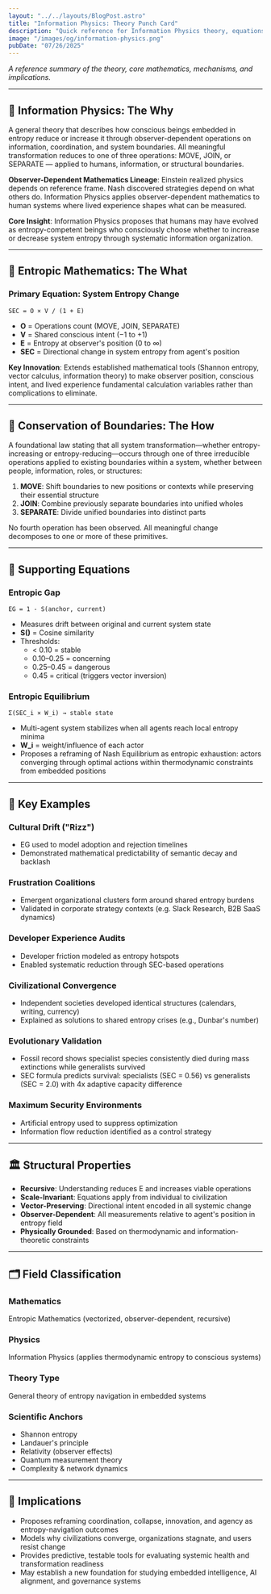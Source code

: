 ```yaml
---
layout: "../../layouts/BlogPost.astro"
title: "Information Physics: Theory Punch Card"
description: "Quick reference for Information Physics theory, equations, and applications. All core concepts, formulas, and examples in one place—from SEC = O × V / (1 + E) to real-world case studies."
image: "/images/og/information-physics.png"
pubDate: "07/26/2025"
---
```


*A reference summary of the theory, core mathematics, mechanisms, and implications.*

---

## 🧩 Information Physics: The Why

A general theory that describes how conscious beings embedded in entropy reduce or increase it through observer-dependent operations on information, coordination, and system boundaries. All meaningful transformation reduces to one of three operations: MOVE, JOIN, or SEPARATE — applied to humans, information, or structural boundaries.

**Observer-Dependent Mathematics Lineage**: Einstein realized physics depends on reference frame. Nash discovered strategies depend on what others do. Information Physics applies observer-dependent mathematics to human systems where lived experience shapes what can be measured.

**Core Insight**: Information Physics proposes that humans may have evolved as entropy-competent beings who consciously choose whether to increase or decrease system entropy through systematic information organization.

---

## 🧮 Entropic Mathematics: The What

### Primary Equation: System Entropy Change

`SEC = O × V / (1 + E)`

- **O** = Operations count (MOVE, JOIN, SEPARATE)
- **V** = Shared conscious intent (−1 to +1)
- **E** = Entropy at observer's position (0 to ∞)
- **SEC** = Directional change in system entropy from agent's position

**Key Innovation**: Extends established mathematical tools (Shannon entropy, vector calculus, information theory) to make observer position, conscious intent, and lived experience fundamental calculation variables rather than complications to eliminate.

---

## 🔄 Conservation of Boundaries: The How

A foundational law stating that all system transformation—whether entropy-increasing or entropy-reducing—occurs through one of three irreducible operations applied to existing boundaries within a system, whether between people, information, roles, or structures:

1. **MOVE**: Shift boundaries to new positions or contexts while preserving their essential structure
2. **JOIN**: Combine previously separate boundaries into unified wholes
3. **SEPARATE**: Divide unified boundaries into distinct parts

No fourth operation has been observed. All meaningful change decomposes to one or more of these primitives.

---

## 📐 Supporting Equations

### **Entropic Gap**

`EG = 1 - S(anchor, current)`

- Measures drift between original and current system state
- **S()** = Cosine similarity
- Thresholds:
  - < 0.10 = stable
  - 0.10–0.25 = concerning
  - 0.25–0.45 = dangerous
  - 0.45 = critical (triggers vector inversion)

### **Entropic Equilibrium**

`Σ(SEC_i × W_i) → stable state`

- Multi-agent system stabilizes when all agents reach local entropy minima
- **W_i** = weight/influence of each actor
- Proposes a reframing of Nash Equilibrium as entropic exhaustion: actors converging through optimal actions within thermodynamic constraints from embedded positions

---

## 🎯 Key Examples

### **Cultural Drift ("Rizz")**

- EG used to model adoption and rejection timelines
- Demonstrated mathematical predictability of semantic decay and backlash

### **Frustration Coalitions**

- Emergent organizational clusters form around shared entropy burdens
- Validated in corporate strategy contexts (e.g. Slack Research, B2B SaaS dynamics)

### **Developer Experience Audits**

- Developer friction modeled as entropy hotspots
- Enabled systematic reduction through SEC-based operations

### **Civilizational Convergence**

- Independent societies developed identical structures (calendars, writing, currency)
- Explained as solutions to shared entropy crises (e.g., Dunbar's number)

### **Evolutionary Validation**

- Fossil record shows specialist species consistently died during mass extinctions while generalists survived
- SEC formula predicts survival: specialists (SEC = 0.56) vs generalists (SEC = 2.0) with 4x adaptive capacity difference

### **Maximum Security Environments**

- Artificial entropy used to suppress optimization
- Information flow reduction identified as a control strategy

---

## 🏛️ Structural Properties

- **Recursive**: Understanding reduces E and increases viable operations
- **Scale-Invariant**: Equations apply from individual to civilization
- **Vector-Preserving**: Directional intent encoded in all systemic change
- **Observer-Dependent**: All measurements relative to agent's position in entropy field
- **Physically Grounded**: Based on thermodynamic and information-theoretic constraints

---

## 🗂️ Field Classification

### **Mathematics**

Entropic Mathematics (vectorized, observer-dependent, recursive)

### **Physics**

Information Physics (applies thermodynamic entropy to conscious systems)

### **Theory Type**

General theory of entropy navigation in embedded systems

### **Scientific Anchors**

- Shannon entropy
- Landauer's principle
- Relativity (observer effects)
- Quantum measurement theory
- Complexity & network dynamics

---

## 🚀 Implications

- Proposes reframing coordination, collapse, innovation, and agency as entropy-navigation outcomes
- Models why civilizations converge, organizations stagnate, and users resist change
- Provides predictive, testable tools for evaluating systemic health and transformation readiness
- May establish a new foundation for studying embedded intelligence, AI alignment, and governance systems
